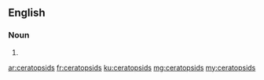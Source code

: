 ==English==

===Noun===
{{head|en|plural}}

# {{plural of|ceratopsid|lang=en|nocat=1}}

[[ar:ceratopsids]]
[[fr:ceratopsids]]
[[ku:ceratopsids]]
[[mg:ceratopsids]]
[[my:ceratopsids]]